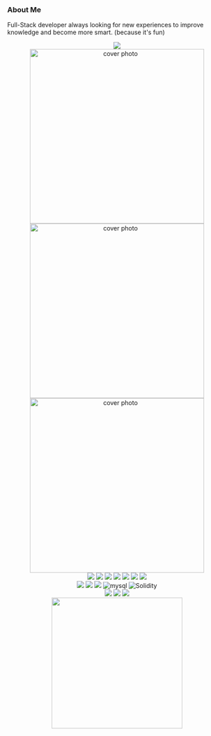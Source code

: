 ### About Me  

Full-Stack developer always looking for new experiences to improve knowledge and become more smart. (because it's fun)

<Center>  
<img src='https://komarev.com/ghpvc/?username=FinaritrAndrianiaina&color=000080'>
 </Center>

<Center>
   <img width="400" src="https://github-readme-stats.vercel.app/api?username=FinaritrAndrianiaina&show_icons=true&theme=synthwave&count_private=true" width="100%" alt="cover photo"/>
</Center>
<Center>
   <img width="400" src="https://github-readme-streak-stats.herokuapp.com/?user=FinaritrAndrianiaina&show_icons=true&theme=synthwave&count_private=true" width="100%" alt="cover photo"/>
</Center>

<Center>
   <img width="400" src="https://github-readme-stats.vercel.app/api/top-langs/?username=FinaritrAndrianiaina&show_icons=true&theme=synthwave&count_private=true" width="100%" alt="cover photo"/>
</Center>

<Center>
  <img src="https://img.shields.io/badge/Prisma-3982CE?style=for-the-badge&logo=Prisma&logoColor=white"/>
  <img src="https://img.shields.io/badge/nestjs-E0234E?style=for-the-badge&logo=nestjs&logoColor=white" /> 
  <img src="https://img.shields.io/badge/next.js-000000?style=for-the-badge&logo=nextdotjs&logoColor=white"/>
  <img src="https://img.shields.io/badge/Node.js-339933?style=for-the-badge&logo=nodedotjs&logoColor=white" />
  <img src="https://img.shields.io/badge/TypeScript-007ACC?style=for-the-badge&logo=typescript&logoColor=white" />
  <img src="https://img.shields.io/badge/React_Native-20232A?style=for-the-badge&logo=react&logoColor=61DAFB" />
  <img src="https://img.shields.io/badge/React-20232A?style=for-the-badge&logo=react&logoColor=61DAFB" />
</Center>
<Center>
  <img src="https://img.shields.io/badge/Rust-000000?style=for-the-badge&logo=rust&logoColor=white" />
  <img src="https://img.shields.io/badge/Docker-2CA5E0?style=for-the-badge&logo=docker&logoColor=white"/>
  <img src="https://img.shields.io/badge/PostgreSQL-316192?style=for-the-badge&logo=postgresql&logoColor=white" />
  <img alt="mysql" src="https://img.shields.io/badge/MySQL-005C84?style=for-the-badge&logo=mysql&logoColor=white">
  <img alt="Solidity" src="https://img.shields.io/badge/Solidity-e6e6e6?style=for-the-badge&logo=solidity&logoColor=black"/>
</Center>
<Center>
  <img src="https://img.shields.io/badge/.NET-512BD4?style=for-the-badge&logo=dotnet&logoColor=white" />
  <img src="https://img.shields.io/badge/rabbitmq-%23FF6600.svg?&style=for-the-badge&logo=rabbitmq&logoColor=white"/>
  <img src="https://img.shields.io/badge/redis-CC0000.svg?&style=for-the-badge&logo=redis&logoColor=white" />
</Center>

<Center>
<img width="300" src="https://thumbs.gfycat.com/BelatedQuarrelsomeKomododragon-size_restricted.gif"/>
</Center>

